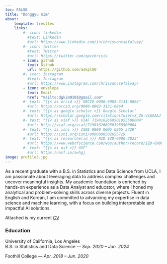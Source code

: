 ```yaml
---
toc: FALSE
title: "Donggyu Kim"
about:
    template: trestles
    links:
        #- icon: linkedin
          #text: LinkedIn
          #url: https://www.linkedin.com/in/chrisvoncsefalvay/
        #- icon: twitter
          #text: Twitter
          #url: https://twitter.com/epichrisis
        - icon: github
          text: Github
          url: https://github.com/askpl00
        #- icon: instagram
          #text: Instagram
          #url: https://www.instagram.com/chrisvoncsefalvay/
        - icon: envelope
          text: Email
          href: "mailto:dgkim9101@gmail.com"
        #- text: "{{< ai orcid >}} ORCID 0000-0003-3131-0864"
          #url: https://orcid.org/0000-0003-3131-0864
        #- text: "{{< ai google-scholar >}} Google Scholar"
          #url: https://scholar.google.com/citations?user=X_2G-VsAAAAJ
        #- text: "{{< ai viaf >}} VIAF 7190162669581955500004"
          #url: http://viaf.org/viaf/7190162669581955500004
        #- text: "{{< ai isni >}} ISNI 0000 0005 0265 5729"
          #url: https://isni.org/isni/0000000502655729
        #- text: "{{< ai researcherid >}} RID IZD-6900-2023"
          #url: https://www.webofscience.com/wos/author/record/IZD-6900-2023
        #- text: "{{< ai osf >}} OSF"
          #url: https://osf.io/awhgj
image: profile3.jpg
---
```


As a recent graduate with a B.S. in Statistics and Data Science from UCLA, I am passionate about leveraging data to address complex challenges and uncover meaningful insights. My academic foundation is enriched by hands-on experience as a Data Analyst and educator, where I honed my analytical and problem-solving skills across diverse projects. Fluent in English and Korean, I am committed to advancing my expertise in data science and machine learning, with a focus on building interpretable and impactful AI solutions.

Attached is my current [CV](/docs/CV/CV.pdf "CV")


### Education

University of California, Los Angeles   
B.S. in Statistics and Data Science --- *Sep. 2020 – Jun. 2024*

Foothill College — *Apr. 2018 – Jun. 2020*